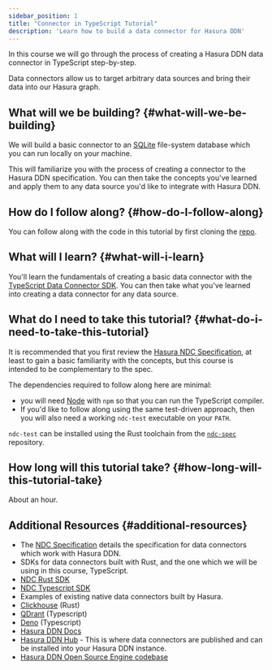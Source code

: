 ```yaml
---
sidebar_position: 1
title: "Connector in TypeScript Tutorial"
description: 'Learn how to build a data connector for Hasura DDN'
---
```


In this course we will go through the process of creating a Hasura DDN data connector in TypeScript step-by-step.

Data connectors allow us to target arbitrary data sources and bring their data into our Hasura graph.

## What will we be building? {#what-will-we-be-building}

We will build a basic connector to an [SQLite](https://www.sqlite.org/index.html) file-system database which you can
run locally on your machine.

This will familiarize you with the process of creating a connector to the Hasura DDN specification. You can then
take the concepts you've learned and apply them to any data source you'd like to integrate with Hasura DDN.

## How do I follow along? {#how-do-I-follow-along}

You can follow along with the code in this tutorial by first cloning the [repo](/connectors/build-your-own/get-started/01-clone.mdx).

## What will I learn? {#what-will-i-learn}

You'll learn the fundamentals of creating a basic data connector with the
[TypeScript Data Connector SDK](https://github.com/hasura/ndc-sdk-typescript). You can then take what you've learned
into creating a data connector for any data source.

## What do I need to take this tutorial? {#what-do-i-need-to-take-this-tutorial}

It is recommended that you first review the [Hasura NDC Specification](http://hasura.github.io/ndc-spec/), at least to
gain a basic familiarity with the concepts, but this course is intended to be complementary to the spec.

The dependencies required to follow along here are minimal:
- you will need [Node](https://nodejs.org/en) with `npm` so that you can run the TypeScript compiler.
- If you'd like to follow along using the same test-driven approach, then you will also need a working `ndc-test`
executable on your `PATH`.

`ndc-test` can be installed using the Rust toolchain from the [`ndc-spec`](https://github.com/hasura/ndc-spec) repository.

## How long will this tutorial take? {#how-long-will-this-tutorial-take}

About an hour.

## Additional Resources {#additional-resources}

- The [NDC Specification](https://hasura.github.io/ndc-spec/specification/) details the specification for data connectors which work with Hasura DDN.
- SDKs for data connectors built with Rust, and the one which we will be using in this course, TypeScript.
- [NDC Rust SDK](https://github.com/hasura/ndc-sdk-rs)
- [NDC Typescript SDK](https://github.com/hasura/ndc-sdk-typescript)
- Examples of existing native data connectors built by Hasura.
- [Clickhouse](https://github.com/hasura/ndc-clickhouse) (Rust)
- [QDrant](https://github.com/hasura/ndc-qdrant) (Typescript)
- [Deno](https://github.com/hasura/ndc-typescript-deno) (Typescript)
- [Hasura DDN Docs](https://hasura.io/docs/3.0/index/)
- [Hasura DDN Hub](https://hasura.io/connectors#connectors-list) - This is where data connectors are published and can be installed
into your Hasura DDN instance.
- [Hasura DDN Open Source Engine codebase](https://github.com/hasura/graphql-engine/tree/master/v3)
